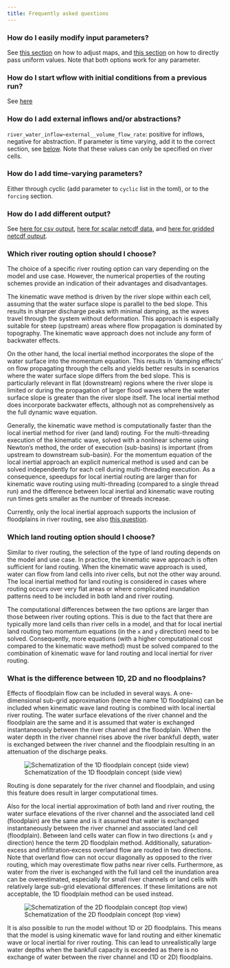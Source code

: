 ```yaml
---
title: Frequently asked questions
---
```


### How do I easily modify input parameters?

See [this section](./toml_file.qmd#modify-parameters) on how to adjust maps, and [this
section](./toml_file.qmd#fixed-forcing-values) on how to directly pass uniform values. Note
that both options work for any parameter.

### How do I start wflow with initial conditions from a previous run?{#sec-modify-pars}

See [here](./warm_states.qmd)

### How do I add external inflows and/or abstractions?

`river_water_inflow~external__volume_flow_rate`: positive for inflows, negative for
abstraction. If parameter is time varying, add it to the correct section, see
[below](#how-do-i-add-time-varying-parameters). Note that these values can only be specified
on river cells.

### How do I add time-varying parameters?

Either through cyclic (add parameter to `cyclic` list in the toml), or to the `forcing`
section.

### How do I add different output?

See [here for csv output](./toml_file.qmd#output-csv-section), [here for scalar netcdf
data](./toml_file.qmd#scalar-data), and [here for gridded netcdf
output](./toml_file.qmd#output-netcdf-section).

### Which river routing option should I choose?

The choice of a specific river routing option can vary depending on the model and use case.
However, the numerical properties of the routing schemes provide an indication of their
advantages and disadvantages.

The kinematic wave method is driven by the river slope within each cell, assuming that the
water surface slope is parallel to the bed slope. This results in sharper discharge peaks
with minimal damping, as the waves travel through the system without deformation. This
approach is especially suitable for steep (upstream) areas where flow propagation is
dominated by topography. The kinematic wave approach does not include any form of backwater
effects.

On the other hand, the local inertial method incorporates the slope of the water surface
into the momentum equation. This results in 'damping effects' on flow propagating through
the cells and yields better results in scenarios where the water surface slope differs from
the bed slope. This is particularly relevant in flat (downstream) regions where the river
slope is limited or during the propagation of larger flood waves where the water surface
slope is greater than the river slope itself. The local inertial method does incorporate
backwater effects, although not as comprehensively as the full dynamic wave equation. 

Generally, the kinematic wave method is computationally faster than the local inertial
method for river (and land) routing. For the multi-threading execution of the kinematic
wave, solved with a nonlinear scheme using Newton's method, the order of execution
(sub-basins) is important (from upstream to downstream sub-basin). For the momentum equation
of the local inertial approach an explicit numerical method is used and can be solved
independently for each cell during multi-threading execution. As a consequence, speedups for
local inertial routing are larger than for kinematic wave routing using multi-threading
(compared to a single thread run) and the difference between local inertial and kinematic
wave routing run times gets smaller as the number of threads increase.

Currently, only the local inertial approach supports the inclusion of floodplains in river
routing, see also [this
question](./faq.qmd#what-is-the-difference-between-1d-2d-and-no-floodplains).

### Which land routing option should I choose?

Similar to river routing, the selection of the type of land routing depends on the model and
use case. In practice, the kinematic wave approach is often sufficient for land routing.
When the kinematic wave approach is used, water can flow from land cells into river cells,
but not the other way around. The local inertial method for land routing is considered in
cases where routing occurs over very flat areas or where complicated inundation patterns
need to be included in both land and river routing.

The computational differences between the two options are larger than those between river
routing options. This is due to the fact that there are typically more land cells than river
cells in a model, and that for local inertial land routing two momentum equations (in the
`x` and `y` direction) need to be solved. Consequently, more equations (with a higher
computational cost compared to the kinematic wave method) must be solved compared to the
combination of kinematic wave for land routing and local inertial for river routing.

### What is the difference between 1D, 2D and no floodplains?

Effects of floodplain flow can be included in several ways. A one-dimensional sub-grid
approximation (hence the name 1D floodplains) can be included when kinematic wave land
routing is combined with local inertial river routing. The water surface elevations of the
river channel and the floodplain are the same and it is assumed that water is exchanged
instantaneously between the river channel and the floodplain. When the water depth in the
river channel rises above the river bankfull depth, water is exchanged between the river
channel and the floodplain resulting in an attenuation of the discharge peaks.

![Schematization of the 1D floodplain concept (side view)](../images/floodplains_1d.png)

Routing is done separately for the river channel and floodplain, and using this feature does
result in larger computational times.

Also for the local inertial approximation of both land and river routing, the water surface
elevations of the river channel and the associated land cell (floodplain) are the same and
is it assumed that water is exchanged instantaneously between the river channel and
associated land cell (floodplain). Between land cells water can flow in two directions (`x`
and `y` direction) hence the term 2D floodplain method. Additionally, saturation‐excess and
infiltration‐excess overland flow are routed in two directions. Note that overland flow can
not occur diagonally as opposed to the river routing, which may overestimate flow paths near
river cells. Furthermore, as water from the river is exchanged with the full land cell the
inundation area can be overestimated, especially for small river channels or land cells with
relatively large sub-grid elevational differences. If these limitations are not acceptable,
the 1D floodplain method can be used instead.

![Schematization of the 2D floodplain concept (top view)](../images/floodplains_2d.png)

It is also possible to run the model without 1D or 2D floodplains. This means that the model
is using kinematic wave for land routing and either kinematic wave or local inertial for
river routing. This can lead to unrealistically large water depths when the bankfull
capacity is exceeded as there is no exchange of water between the river channel and (1D or
2D) floodplains.